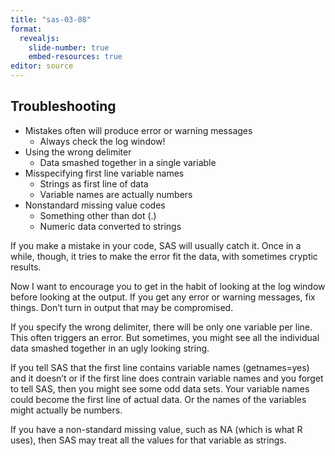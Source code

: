 ```yaml
---
title: "sas-03-08"
format: 
  revealjs:
    slide-number: true
    embed-resources: true
editor: source
---
```


## Troubleshooting

-   Mistakes often will produce error or warning messages
    -   Always check the log window!
-   Using the wrong delimiter
    -   Data smashed together in a single variable
-   Misspecifying first line variable names
    -   Strings as first line of data
    -   Variable names are actually numbers
-   Nonstandard missing value codes
    -   Something other than dot (.)
    -   Numeric data converted to strings
    
::: notes

If you make a mistake in your code, SAS will usually catch it. Once in a while, though, it tries to make the error fit the data, with sometimes cryptic results.

Now I want to encourage you to get in the habit of looking at the log window before looking at the output. If you get any error or warning messages, fix things. Don't turn in output that may be compromised.

If you specify the wrong delimiter, there will be only one variable per line. This often triggers an error. But sometimes, you might see all the individual data smashed together in an ugly looking string.

If you tell SAS that the first line contains variable names (getnames=yes) and it doesn't or if the first line does contrain variable names and you forget to tell SAS, then you might see some odd data sets. Your variable names could become the first line of actual data. Or the names of the variables might actually be numbers.

If you have a non-standard missing value, such as NA (which is what R uses), then SAS may treat all the values for that variable as strings.

:::
